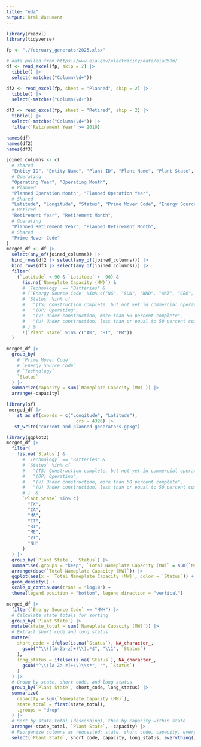 ```yaml
---
title: "eda"
output: html_document
---
```


```r
library(readxl)
library(tidyverse)

fp <- "./february_generator2025.xlsx"

# data pulled from https://www.eia.gov/electricity/data/eia860m/
df <- read_excel(fp, skip = 2) |>
  tibble() |>
  select(-matches("Column\\d+"))

df2 <- read_excel(fp, sheet = "Planned", skip = 2) |>
  tibble() |>
  select(-matches("Column\\d+"))

df3 <- read_excel(fp, sheet = "Retired", skip = 2) |>
  tibble() |>
  select(-matches("Column\\d+")) |>
  filter(`Retirement Year` >= 2010)
```

```r
names(df)
names(df2)
names(df3)
```

```r
joined_columns <- c(
  # shared
  "Entity ID", "Entity Name", "Plant ID", "Plant Name", "Plant State", "County", "Balancing Authority Code", "Nameplate Capacity (MW)", "Technology", "Energy Source Code",
  # Operating
  "Operating Year", "Operating Month",
  # Planned
  "Planned Operation Month", "Planned Operation Year",
  # Shared
  "Latitude", "Longitude", "Status", "Prime Mover Code", "Energy Source Code",
  # Retired
  "Retirement Year", "Retirement Month",
  # Operating
  "Planned Retirement Year", "Planned Retirement Month",
  # Shared
  "Prime Mover Code"
)
merged_df <- df |>
  select(any_of(joined_columns)) |>
  bind_rows(df2 |> select(any_of(joined_columns))) |>
  bind_rows(df3 |> select(any_of(joined_columns))) |>
  filter(
    (`Latitude` < 90 & `Latitude` > -90) &
      !is.na(`Nameplate Capacity (MW)`) &
      # `Technology` == "Batteries" &
      # (`Energy Source Code` %in% c("NG", "SUN", "WND", "WAT", "GEO", "MWH")) &
      # `Status` %in% c(
      #   "(TS) Construction complete, but not yet in commercial operation",
      #   "(OP) Operating",
      #   "(V) Under construction, more than 50 percent complete",
      #   "(U) Under construction, less than or equal to 50 percent complete"
      # ) &
      !(`Plant State` %in% c("AK", "HI", "PR"))
  )
```

```r
merged_df |>
  group_by(
    # `Prime Mover Code`
    # `Energy Source Code`
    # `Technology`
    `Status`
  ) |>
  summarize(capacity = sum(`Nameplate Capacity (MW)`)) |>
  arrange(-capacity)
```

```r
library(sf)
 merged_df |>
    st_as_sf(coords = c("Longitude", "Latitude"),
                          crs = 4326) |>
   st_write("current and planned generators.gpkg")
```

```r
library(ggplot2)
merged_df |>
  filter(
    !is.na(`Status`) &
      # `Technology` == "Batteries" &
      # `Status` %in% c(
      #   "(TS) Construction complete, but not yet in commercial operation",
      #   "(OP) Operating",
      #   "(V) Under construction, more than 50 percent complete",
      #   "(U) Under construction, less than or equal to 50 percent complete"
      # )  &
      `Plant State` %in% c(
        "TX",
        "CA",
        "MA",
        "CT",
        "RI",
        "ME",
        "VT",
        "NH"
      )
  ) |>
  group_by(`Plant State`, `Status`) |>
  summarise(.groups = "keep", `Total Nameplate Capacity (MW)` = sum(`Nameplate Capacity (MW)`)) |>
  arrange(desc(`Total Nameplate Capacity (MW)`)) |>
  ggplot(aes(x = `Total Nameplate Capacity (MW)`, color = `Status`)) +
  geom_density() +
  scale_x_continuous(trans = "log10") +
  theme(legend.position = "bottom", legend.direction = "vertical")
```
```r
merged_df |>
  filter(`Energy Source Code` == "MWH") |>
  # Calculate state totals for sorting
  group_by(`Plant State`) |>
  mutate(state_total = sum(`Nameplate Capacity (MW)`)) |>
  # Extract short code and long status
  mutate(
    short_code = ifelse(is.na(`Status`), NA_character_,
      gsub("^\\(([A-Za-z]+)\\).*$", "\\1", `Status`)
    ),
    long_status = ifelse(is.na(`Status`), NA_character_,
      gsub("^\\([A-Za-z]+\\)\\s*", "", `Status`)
    )
  ) |>
  # Group by state, short code, and long status
  group_by(`Plant State`, short_code, long_status) |>
  summarize(
    capacity = sum(`Nameplate Capacity (MW)`),
    state_total = first(state_total),
    .groups = "drop"
  ) |>
  # Sort by state total (descending), then by capacity within state
  arrange(-state_total, `Plant State`, -capacity) |>
  # Reorganize columns as requested: state, short code, capacity, everything else except state_total
  select(`Plant State`, short_code, capacity, long_status, everything(), -state_total)
```
